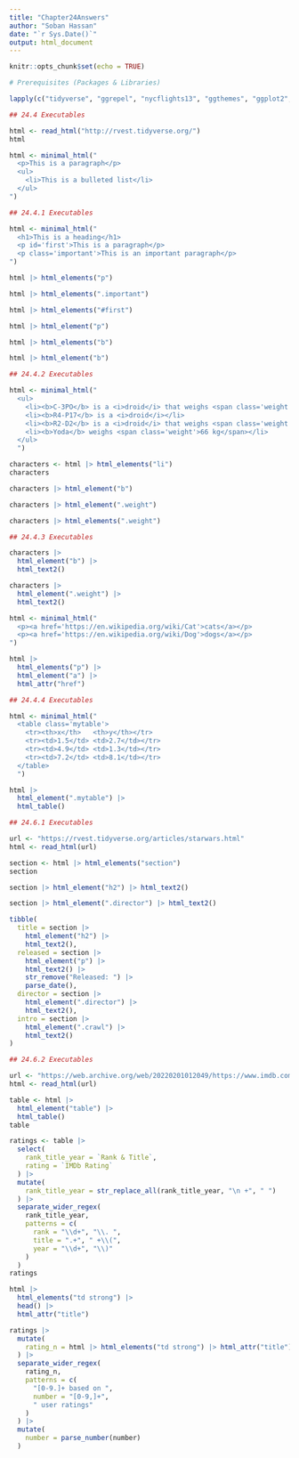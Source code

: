 ---
title: "Chapter24Answers"
author: "Soban Hassan"
date: "`r Sys.Date()`"
output: html_document
---

```{r setup, include=FALSE}
knitr::opts_chunk$set(echo = TRUE)
```

```{r  results='hide', warning=FALSE, message=FALSE}
# Prerequisites (Packages & Libraries)

lapply(c("tidyverse", "ggrepel", "nycflights13", "ggthemes", "ggplot2", "rlang", "forcats", "gt", "naniar", "gtExtras", "babynames", "janitor", "arrow", "dbplyr", "duckdb", "lubridate", "jsonlite", "repurrrsive", "rvest"), library, character.only = TRUE)

```

```{r warning=FALSE}
## 24.4 Executables

html <- read_html("http://rvest.tidyverse.org/")
html

html <- minimal_html("
  <p>This is a paragraph</p>
  <ul>
    <li>This is a bulleted list</li>
  </ul>
")

## 24.4.1 Executables

html <- minimal_html("
  <h1>This is a heading</h1>
  <p id='first'>This is a paragraph</p>
  <p class='important'>This is an important paragraph</p>
")

html |> html_elements("p")

html |> html_elements(".important")

html |> html_elements("#first")

html |> html_element("p")

html |> html_elements("b")

html |> html_element("b")

## 24.4.2 Executables

html <- minimal_html("
  <ul>
    <li><b>C-3PO</b> is a <i>droid</i> that weighs <span class='weight'>167 kg</span></li>
    <li><b>R4-P17</b> is a <i>droid</i></li>
    <li><b>R2-D2</b> is a <i>droid</i> that weighs <span class='weight'>96 kg</span></li>
    <li><b>Yoda</b> weighs <span class='weight'>66 kg</span></li>
  </ul>
  ")

characters <- html |> html_elements("li")
characters

characters |> html_element("b")

characters |> html_element(".weight")

characters |> html_elements(".weight")

## 24.4.3 Executables

characters |> 
  html_element("b") |> 
  html_text2()

characters |> 
  html_element(".weight") |> 
  html_text2()

html <- minimal_html("
  <p><a href='https://en.wikipedia.org/wiki/Cat'>cats</a></p>
  <p><a href='https://en.wikipedia.org/wiki/Dog'>dogs</a></p>
")

html |> 
  html_elements("p") |> 
  html_element("a") |> 
  html_attr("href")

## 24.4.4 Executables

html <- minimal_html("
  <table class='mytable'>
    <tr><th>x</th>   <th>y</th></tr>
    <tr><td>1.5</td> <td>2.7</td></tr>
    <tr><td>4.9</td> <td>1.3</td></tr>
    <tr><td>7.2</td> <td>8.1</td></tr>
  </table>
  ")

html |> 
  html_element(".mytable") |> 
  html_table()

## 24.6.1 Executables

url <- "https://rvest.tidyverse.org/articles/starwars.html"
html <- read_html(url)

section <- html |> html_elements("section")
section

section |> html_element("h2") |> html_text2()

section |> html_element(".director") |> html_text2()

tibble(
  title = section |> 
    html_element("h2") |> 
    html_text2(),
  released = section |> 
    html_element("p") |> 
    html_text2() |> 
    str_remove("Released: ") |> 
    parse_date(),
  director = section |> 
    html_element(".director") |> 
    html_text2(),
  intro = section |> 
    html_element(".crawl") |> 
    html_text2()
)

## 24.6.2 Executables

url <- "https://web.archive.org/web/20220201012049/https://www.imdb.com/chart/top/"
html <- read_html(url)

table <- html |> 
  html_element("table") |> 
  html_table()
table

ratings <- table |>
  select(
    rank_title_year = `Rank & Title`,
    rating = `IMDb Rating`
  ) |> 
  mutate(
    rank_title_year = str_replace_all(rank_title_year, "\n +", " ")
  ) |> 
  separate_wider_regex(
    rank_title_year,
    patterns = c(
      rank = "\\d+", "\\. ",
      title = ".+", " +\\(",
      year = "\\d+", "\\)"
    )
  )
ratings

html |> 
  html_elements("td strong") |> 
  head() |> 
  html_attr("title")

ratings |>
  mutate(
    rating_n = html |> html_elements("td strong") |> html_attr("title")
  ) |> 
  separate_wider_regex(
    rating_n,
    patterns = c(
      "[0-9.]+ based on ",
      number = "[0-9,]+",
      " user ratings"
    )
  ) |> 
  mutate(
    number = parse_number(number)
  )

```